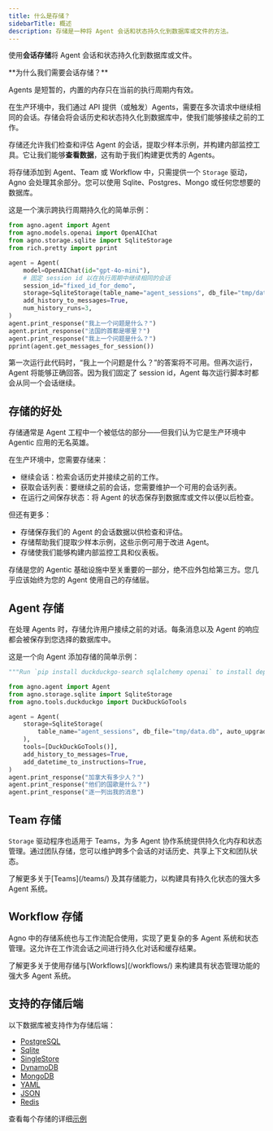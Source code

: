 ```yaml
---
title: 什么是存储？
sidebarTitle: 概述
description: 存储是一种将 Agent 会话和状态持久化到数据库或文件的方法。
---
```


使用**会话存储**将 Agent 会话和状态持久化到数据库或文件。

<Tip>
**为什么我们需要会话存储？**

Agents 是短暂的，内置的内存只在当前的执行周期内有效。

在生产环境中，我们通过 API 提供（或触发）Agents，需要在多次请求中继续相同的会话。存储会将会话历史和状态持久化到数据库中，使我们能够接续之前的工作。

存储还允许我们检查和评估 Agent 的会话，提取少样本示例，并构建内部监控工具。它让我们能够**查看数据**，这有助于我们构建更优秀的 Agents。
</Tip>

将存储添加到 Agent、Team 或 Workflow 中，只需提供一个 `Storage` 驱动，Agno 会处理其余部分。您可以使用 Sqlite、Postgres、Mongo 或任何您想要的数据库。

这是一个演示跨执行周期持久化的简单示例：

```python storage.py
from agno.agent import Agent
from agno.models.openai import OpenAIChat
from agno.storage.sqlite import SqliteStorage
from rich.pretty import pprint

agent = Agent(
    model=OpenAIChat(id="gpt-4o-mini"),
    # 固定 session id 以在执行周期中继续相同的会话
    session_id="fixed_id_for_demo",
    storage=SqliteStorage(table_name="agent_sessions", db_file="tmp/data.db"),
    add_history_to_messages=True,
    num_history_runs=3,
)
agent.print_response("我上一个问题是什么？")
agent.print_response("法国的首都是哪里？")
agent.print_response("我上一个问题是什么？")
pprint(agent.get_messages_for_session())
```

第一次运行此代码时，“我上一个问题是什么？”的答案将不可用。但再次运行，Agent 将能够正确回答。因为我们固定了 session id，Agent 每次运行脚本时都会从同一个会话继续。

## 存储的好处

存储通常是 Agent 工程中一个被低估的部分——但我们认为它是生产环境中 Agentic 应用的无名英雄。

在生产环境中，您需要存储来：

- 继续会话：检索会话历史并接续之前的工作。
- 获取会话列表：要继续之前的会话，您需要维护一个可用的会话列表。
- 在运行之间保存状态：将 Agent 的状态保存到数据库或文件以便以后检查。

但还有更多：

- 存储保存我们的 Agent 的会话数据以供检查和评估。
- 存储帮助我们提取少样本示例，这些示例可用于改进 Agent。
- 存储使我们能够构建内部监控工具和仪表板。

<Warning>
存储是您的 Agentic 基础设施中至关重要的一部分，绝不应外包给第三方。您几乎应该始终为您的 Agent 使用自己的存储层。
</Warning>

## Agent 存储

在处理 Agents 时，存储允许用户接续之前的对话。每条消息以及 Agent 的响应都会被保存到您选择的数据库中。

这是一个向 Agent 添加存储的简单示例：

```python storage.py
"""Run `pip install duckduckgo-search sqlalchemy openai` to install dependencies."""

from agno.agent import Agent
from agno.storage.sqlite import SqliteStorage
from agno.tools.duckduckgo import DuckDuckGoTools

agent = Agent(
    storage=SqliteStorage(
        table_name="agent_sessions", db_file="tmp/data.db", auto_upgrade_schema=True
    ),
    tools=[DuckDuckGoTools()],
    add_history_to_messages=True,
    add_datetime_to_instructions=True,
)
agent.print_response("加拿大有多少人？")
agent.print_response("他们的国歌是什么？")
agent.print_response("逐一列出我的消息")
```

## Team 存储

`Storage` 驱动程序也适用于 Teams，为多 Agent 协作系统提供持久化内存和状态管理。通过团队存储，您可以维护跨多个会话的对话历史、共享上下文和团队状态。

<Note>
了解更多关于[Teams](/teams/) 及其存储能力，以构建具有持久化状态的强大多 Agent 系统。
</Note>

## Workflow 存储

Agno 中的存储系统也与工作流配合使用，实现了更复杂的多 Agent 系统和状态管理。这允许在工作流会话之间进行持久化对话和缓存结果。

<Note>
了解更多关于使用存储与[Workflows](/workflows/) 来构建具有状态管理功能的强大多 Agent 系统。
</Note>

## 支持的存储后端

以下数据库被支持作为存储后端：

- [PostgreSQL](/storage/postgres)
- [Sqlite](/storage/sqlite)
- [SingleStore](/storage/singlestore)
- [DynamoDB](/storage/dynamodb)
- [MongoDB](/storage/mongodb)
- [YAML](/storage/yaml)
- [JSON](/storage/json)
- [Redis](/storage/redis)

查看每个存储的详细[示例](/examples/concepts/storage)